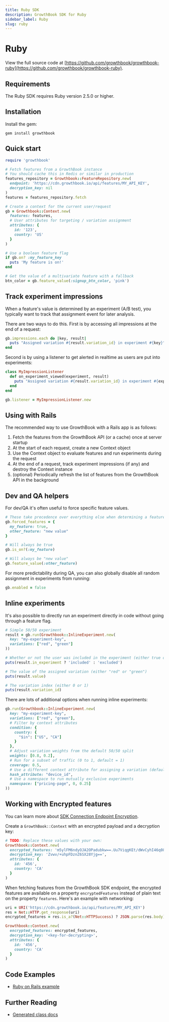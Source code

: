 ```yaml
---
title: Ruby SDK
description: GrowthBook SDK for Ruby
sidebar_label: Ruby
slug: ruby
---
```



# Ruby

View the full source code at [https://github.com/growthbook/growthbook-ruby](https://github.com/growthbook/growthbook-ruby).

## Requirements

The Ruby SDK requires Ruby version 2.5.0 or higher.

## Installation

Install the gem:

```
gem install growthbook
```

## Quick start

```ruby
require 'growthbook'

# Fetch features from a GrowthBook instance
# You should cache this in Redis or similar in production
features_repository = Growthbook::FeatureRepository.new(
  endpoint: 'https://cdn.growthbook.io/api/features/MY_API_KEY',
  decryption_key: nil
)
features = features_repository.fetch

# Create a context for the current user/request
gb = Growthbook::Context.new(
  features: features,
  # User attributes for targeting / variation assignment
  attributes: {
    id: '123',
    country: 'US'
  }
)

# Use a boolean feature flag
if gb.on? :my_feature_key
  puts 'My feature is on!'
end

# Get the value of a multivariate feature with a fallback
btn_color = gb.feature_value(:signup_btn_color, 'pink')
```

## Track experiment impressions

When a feature's value is determined by an experiment (A/B test), you typically want to track that assignment event for later analysis.

There are two ways to do this. First is by accessing all impressions at the end of a request:

```ruby
gb.impressions.each do |key, result|
  puts "Assigned variation #{result.variation_id} in experiment #{key}"
end
```

Second is by using a listener to get alerted in realtime as users are put into experiments:

```ruby
class MyImpressionListener
  def on_experiment_viewed(experiment, result)
    puts "Assigned variation #{result.variation_id} in experiment #{experiment.key}"
  end
end

gb.listener = MyImpressionListener.new
```

## Using with Rails

The recommended way to use GrowthBook with a Rails app is as follows:

1. Fetch the features from the GrowthBook API (or a cache) once at server startup
2. At the start of each request, create a new Context object
3. Use the Context object to evaluate features and run experiments during the request
4. At the end of a request, track experiment impressions (if any) and destroy the Context instance
5. (optional) Periodically refresh the list of features from the GrowthBook API in the background

## Dev and QA helpers

For dev/QA it's often useful to force specific feature values.

```ruby
# These take precedence over everything else when determining a feature's value
gb.forced_features = {
  my_feature: true,
  other_feature: "new value"
}

# Will always be true
gb.is_on?(:my_feature)

# Will always be "new value"
gb.feature_value(:other_feature)
```

For more predictability during QA, you can also globally disable all random assignment in experiments from running:

```ruby
gb.enabled = false
```

## Inline experiments

It's also possible to directly run an experiment directly in code without going through a feature flag.

```ruby
# Simple 50/50 experiment
result = gb.run(Growthbook::InlineExperiment.new(
  key: "my-experiment-key",
  variations: ["red", "green"]
))

# Whether or not the user was included in the experiment (either true or false)
puts(result.in_experiment ? 'included' : 'excluded')

# The value of the assigned variation (either "red" or "green")
puts(result.value)

# The variation index (either 0 or 1)
puts(result.variation_id)
```

There are lots of additional options when running inline experiments:

```ruby
gb.run(Growthbook::InlineExperiment.new(
  key: "my-experiment-key",
  variations: ["red", "green"],
  # Filter by context attributes
  condition: {
    country: {
      "$in": ["US", "CA"]
    }
  },
  # Adjust variation weights from the default 50/50 split
  weights: [0.8, 0.2],
  # Run for a subset of traffic (0 to 1, default = 1)
  coverage: 0.5,
  # Use a different context attribute for assigning a variation (default = "id")
  hash_attribute: "device_id",
  # Use a namespace to run mutually exclusive experiments
  namespace: ["pricing-page", 0, 0.25]
))
```

## Working with Encrypted features

You can learn more about [SDK Connection Endpoint Encryption](/experimentation-analysis/api#encryption).

Create a `GrowthBook::Context` with an encrypted payload and a decryption key:

```rb
# TODO: Replace these values with your own:
Growthbook::Context.new(
  encrypted_features: 'm5ylFM6ndyOJA2OPadubkw==.Uu7ViqgKEt/dWvCyhI46q088PkAEJbnXKf3KPZjf9IEQQ+A8fojNoxw4wIbPX3aj',
  decryption_key: 'Zvwv/+uhpFDznZ6SX28Yjg==',
  attributes: {
    id: '456',
    country: 'CA'
  }
)
```

When fetching features from the GrowthBook SDK endpoint, the encrypted features are available on a property `encryptedFeatures` instead of plain text on the property `features`. Here's an example with networking:

```rb
uri = URI('https://cdn.growthbook.io/api/features/MY_API_KEY')
res = Net::HTTP.get_response(uri)
encrypted_features = res.is_a?(Net::HTTPSuccess) ? JSON.parse(res.body)['encryptedFeatures'] : nil

Growthbook::Context.new(
  encrypted_features: encrypted_features,
  decryption_key: '<key-for-decrypting>',
  attributes: {
    id: '456',
    country: 'CA'
  }
)
```

## Code Examples

- [Ruby on Rails example <ExternalLink />](https://github.com/growthbook/examples/tree/main/acme_donuts_rails)

## Further Reading

- [Generated class docs <ExternalLink />](https://growthbook.github.io/growthbook-ruby/)

